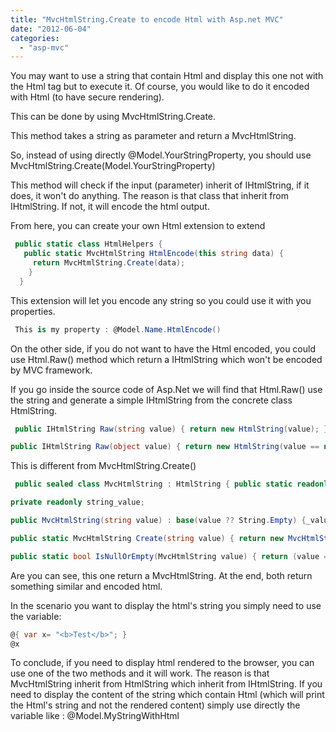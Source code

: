 ```yaml
---
title: "MvcHtmlString.Create to encode Html with Asp.net MVC"
date: "2012-06-04"
categories: 
  - "asp-mvc"
---
```


You may want to use a string that contain Html and display this one not with the Html tag but to execute it. Of course, you would like to do it encoded with Html (to have secure rendering).

This can be done by using MvcHtmlString.Create.

This method takes a string as parameter and return a MvcHtmlString.

So, instead of using directly @Model.YourStringProperty, you should use MvcHtmlString.Create(Model.YourStringProperty)

This method will check if the input (parameter) inherit of IHtmlString, if it does, it won't do anything. The reason is that class that inherit from IHtmlString. If not, it will encode the html output.

From here, you can create your own Html extension to extend


```csharp
 public static class HtmlHelpers { 
   public static MvcHtmlString HtmlEncode(this string data) { 
     return MvcHtmlString.Create(data); 
    } 
  } 
```

This extension will let you encode any string so you could use it with you properties.


```csharp
 This is my property : @Model.Name.HtmlEncode() 
```

On the other side, if you do not want to have the Html encoded, you could use Html.Raw() method which return a IHtmlString which won't be encoded by MVC framework.

If you go inside the source code of Asp.Net we will find that Html.Raw() use the string and generate a simple IHtmlString from the concrete class HtmlString.


```csharp
 public IHtmlString Raw(string value) { return new HtmlString(value); }

public IHtmlString Raw(object value) { return new HtmlString(value == null ? null : value.ToString()); } 
```

This is different from MvcHtmlString.Create()


```csharp
 public sealed class MvcHtmlString : HtmlString { public static readonly MvcHtmlString Empty = Create(String.Empty);

private readonly string_value;

public MvcHtmlString(string value) : base(value ?? String.Empty) {_value = value ?? String.Empty; }

public static MvcHtmlString Create(string value) { return new MvcHtmlString(value); }

public static bool IsNullOrEmpty(MvcHtmlString value) { return (value == null || value._value.Length == 0); } } 
```

Are you can see, this one return a MvcHtmlString. At the end, both return something similar and encoded html.

In the scenario you want to display the html's string you simply need to use the variable: 

```csharp
@{ var x= "<b>Test</b>"; }
@x 
```

To conclude, if you need to display html rendered to the browser, you can use one of the two methods and it will work. The reason is that MvcHtmlString inherit from HtmlString which inherit from IHtmlString. If you need to display the content of the string which contain Html (which will print the Html's string and not the rendered content) simply use directly the variable like : @Model.MyStringWithHtml
